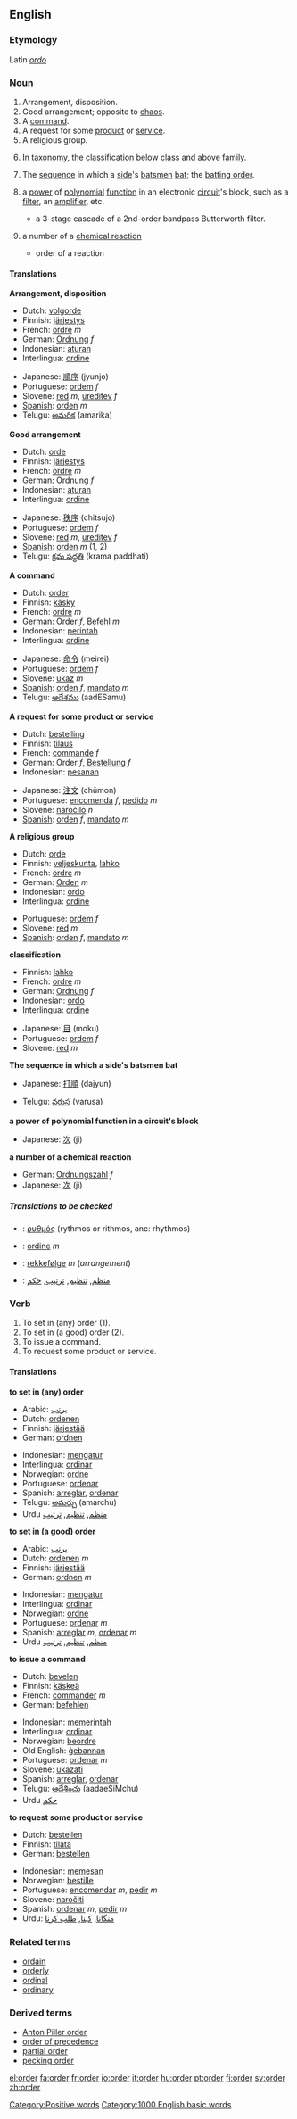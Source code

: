 ==English==

{{rank|white|means|thus|284|order|near|public|others}}
===Etymology===
Latin ''[[ordo]]''
===Noun===
{{en-noun-reg}}

# Arrangement, disposition.
# Good arrangement; opposite to [[chaos]].
# A [[command]].
# A request for some [[product]] or [[service]].
# A religious group.
# {{taxonomy}} In [[taxonomy]], the [[classification]] below [[class]] and above [[family]].
# {{cricket}} The [[sequence]] in which a [[side]]'s [[batsmen]] [[bat]]; the [[batting order]].
# {{electronics}} a [[power]] of [[polynomial]] [[function]] in an electronic [[circuit]]'s block, such as a [[filter]], an [[amplifier]], etc.
#* a 3-stage cascade of a 2nd-order bandpass Butterworth filter.
# {{chem}} a number of a [[chemical reaction]]
#* order of a reaction

====Translations====
'''Arrangement, disposition'''
{{top}}
*Dutch: [[volgorde]]
*Finnish: [[järjestys]]
*French: [[ordre]] ''m''
*German: [[Ordnung]] ''f''
*Indonesian: [[aturan]]
*Interlingua: [[ordine]]
{{mid}}
*Japanese: [[順序]] (jyunjo)
*Portuguese: [[ordem]] ''f''
*Slovene: [[red]] ''m'', [[ureditev]] ''f''
*[[w:Spanish language|Spanish]]: [[orden]] ''m''
*Telugu: [[అమరిక]] (amarika)
{{bottom}}

'''Good arrangement'''
{{top}}
*Dutch: [[orde]]
*Finnish: [[järjestys]]
*French: [[ordre]] ''m''
*German: [[Ordnung]] ''f''
*Indonesian: [[aturan]]
*Interlingua: [[ordine]]
{{mid}}
*Japanese: [[秩序]] (chitsujo)
*Portuguese: [[ordem]] ''f''
*Slovene: [[red]] ''m'', [[ureditev]] ''f''
*[[w:Spanish language|Spanish]]: [[orden]] ''m'' (1, 2)
*Telugu: [[క్రమ పద్ధతి]] (krama paddhati)
{{bottom}}

'''A command'''
{{top}}
*Dutch: [[order#Dutch|order]]
*Finnish: [[käsky]]
*French: [[ordre]] ''m''
*German: Order ''f'', [[Befehl]] ''m''
*Indonesian: [[perintah]]
*Interlingua: [[ordine]]
{{mid}}
*Japanese: [[命令]] (meirei)
*Portuguese: [[ordem]] ''f''
*Slovene: [[ukaz]] ''m''
*[[w:Spanish language|Spanish]]: [[orden]] ''f'', [[mandato]] ''m''
*Telugu: [[ఆదేశము]] (aadESamu)
{{bottom}}

'''A request for some product or service'''
{{top}}
*Dutch: [[bestelling]]
*Finnish: [[tilaus]]
*French: [[commande]] ''f''
*German: Order ''f'', [[Bestellung]] ''f''
*Indonesian: [[pesanan]]
{{mid}}
*Japanese: [[注文]] (chūmon)
*Portuguese: [[encomenda]] ''f'', [[pedido]] ''m''
*Slovene: [[naročilo]] ''n''
*[[w:Spanish language|Spanish]]: [[orden]] ''f'', [[mandato]] ''m''
{{bottom}}

'''A religious group'''
{{top}}
*Dutch: [[orde]]
*Finnish: [[veljeskunta]], [[lahko]]
*French: [[ordre]] ''m''
*German: [[Orden]] ''m''
*Indonesian: [[ordo]]
*Interlingua: [[ordine]]
{{mid}}
*Portuguese: [[ordem]] ''f''
*Slovene: [[red]] ''m''
*[[w:Spanish language|Spanish]]: [[orden]] ''f'', [[mandato]] ''m''
{{bottom}}

{{taxonomy}} '''classification'''
{{top}}
*Finnish: [[lahko]]
*French: [[ordre]] ''m''
*German: [[Ordnung]] ''f''
*Indonesian: [[ordo]]
*Interlingua: [[ordine]]
{{mid}}
*Japanese: [[目]] (moku)
*Portuguese: [[ordem]] ''f''
*Slovene: [[red]] ''m''
{{bottom}}

{{cricket}} '''The sequence in which a side's batsmen bat'''
{{top}}
*Japanese: [[打順]] (dajyun)
{{mid}}
*Telugu: [[వరుస]] (varusa)
{{bottom}}

{{electronics}} '''a power of polynomial function in a circuit's block'''
{{top}}
*Japanese: [[次]] (ji)
{{mid}}
{{bottom}}

{{chem}} '''a number of a chemical reaction'''
{{top}}
*German: [[Ordnungszahl]] ''f''
*Japanese: [[次]] (ji)
{{mid}}
{{bottom}}

=====Translations to be checked=====
<!--Remove this section once all of the translations below have been moved into the tables above.-->
{{checktrans}}

{{top}}
*{{ttbc|Greek}}: [[ρυθμός]] (rythmos or rithmos, anc: rhythmos)
{{mid}}
*{{ttbc|Italian}}: [[ordine]] ''m''
*{{ttbc|Norwegian}}: [[rekkefølge]] ''m'' (''arrangement'')
*{{ttbc|Urdu}}: [[منظم]], [[تنظیم]], [[ترتیب]], [[حکم]]
{{bottom}}

===Verb===
{{en-infl-reg-consonant|order||}}

# To set in (any) order (1).
# To set in (a good) order (2).
# To issue a command.
# To request some product or service.

====Translations====
'''to set in (any) order'''
{{top}}
*Arabic: [[يرتب]]
*Dutch: [[ordenen]]
*Finnish: [[järjestää]]
*German: [[ordnen]]
{{mid}}
*Indonesian: [[mengatur]]
*Interlingua: [[ordinar]]
*Norwegian: [[ordne]] 
*Portuguese: [[ordenar]]
*Spanish: [[arreglar]], [[ordenar]]
*Telugu: [[అమర్చు]] (amarchu)
*Urdu [[منظم]], [[تنظیم]], [[ترتیب]]
{{bottom}}

'''to set in (a good) order'''
{{top}}
*Arabic: [[يرتب]]
*Dutch: [[ordenen]] ''m''
*Finnish: [[järjestää]]
*German: [[ordnen]] ''m''
{{mid}}
*Indonesian: [[mengatur]]
*Interlingua: [[ordinar]]
*Norwegian: [[ordne]]
*Portuguese: [[ordenar]]  ''m''
*Spanish: [[arreglar]] ''m'', [[ordenar]] ''m''
*Urdu [[منظم]], [[تنظیم]], [[ترتیب]]
{{bottom}}

'''to issue a command'''
{{top}}
*Dutch: [[bevelen]]
*Finnish: [[käskeä]]
*French: [[commander]] ''m''
*German: [[befehlen]]
{{mid}}
*Indonesian: [[memerintah]]
*Interlingua: [[ordinar]]
*Norwegian: [[beordre]]
*Old English: [[gebannan|ġebannan]]
*Portuguese: [[ordenar]] ''m''
*Slovene: [[ukazati]]
*Spanish: [[arreglar]], [[ordenar]]
*Telugu: [[ఆదేశించు]] (aadaeSiMchu)
*Urdu [[حکم]]
{{bottom}}

'''to request some product or service'''
{{top}}
*Dutch: [[bestellen]]
*Finnish: [[tilata]]
*German: [[bestellen]]
{{mid}}
*Indonesian: [[memesan]]
*Norwegian: [[bestille]]
*Portuguese: [[encomendar]] ''m'', [[pedir]] ''m''
*Slovene: [[naročiti]]
*Spanish: [[ordenar]] ''m'', [[pedir]] ''m''
*Urdu: [[منگانا]], [[کہنا]], [[طلب کرنا]]
{{bottom}}

===Related terms===
*[[ordain]]
*[[orderly]]
*[[ordinal]]
*[[ordinary]]

===Derived terms===
* [[Anton Piller order]]
* [[order of precedence]]
* [[partial order]]
* [[pecking order]]

[[Category:Positive words]]
[[Category:1000 English basic words]]

[[el:order]]
[[fa:order]]
[[fr:order]]
[[io:order]]
[[it:order]]
[[hu:order]]
[[pt:order]]
[[fi:order]]
[[sv:order]]
[[zh:order]]